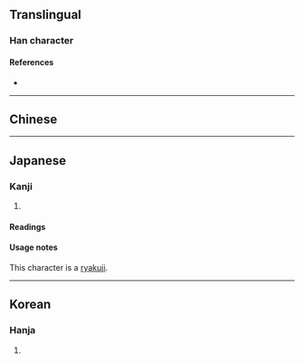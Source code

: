 {{also|事}}
{{character info}}
==Translingual==

===Han character===
{{Han char|rn=6|rad=亅|as=06|sn=7|four=|canj=JFLN}}

====References====
* {{Han ref|kx=0085.221|hdz=10021.111|uh=4E8A|ud=20106}}

----

==Chinese==
{{zh-see|事|v}}

----

==Japanese==

===Kanji===
{{ja-kanji|grade=|rs=亅06}}

# {{alternative form of|ja|事}}

====Readings====
{{ja-readings
|on=じ, し, ず
|kun=こと-, つか-う, つか-える
}}

====Usage notes====
This character is a [[略字|ryakuji]].

----

==Korean==

===Hanja===
{{ko-hanja|hangeul=사|rv=sa|mr=sa}}

# {{rfdef|ko|sort=亅06}}